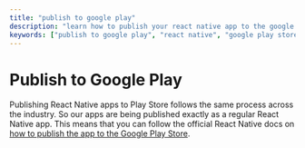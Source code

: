 ```yaml
---
title: "publish to google play"
description: "learn how to publish your react native app to the google play store with this step-by-step guide."
keywords: ["publish to google play", "react native", "google play store", "app publishing", "android app"]
---
```


# Publish to Google Play  

Publishing React Native apps to Play Store follows the same process across the industry. So our apps are being published exactly as a regular React Native app. This means that you can follow the official React Native docs on [how to publish the app to the Google Play Store](https://reactnative.dev/docs/signed-apk-android).

